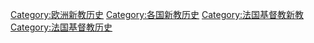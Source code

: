 [[Category:欧洲新教历史|Category:欧洲新教历史]]
[[Category:各国新教历史|Category:各国新教历史]]
[[Category:法国基督教新教|Category:法国基督教新教]]
[[Category:法国基督教历史|Category:法国基督教历史]]